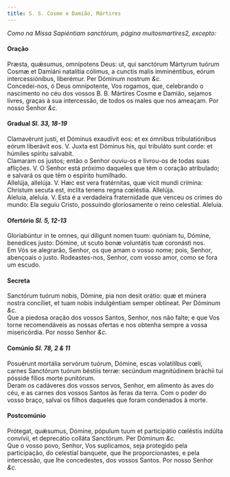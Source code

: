 ```yaml
---
title: S. S. Cosme e Damião, Mártires
---
```



<em>Como na Missa Sapiéntiam sanctórum, página muitosmartires2, excepto:</em>

<h4 class="text-center">Oração</h4>
<div class="container-fluid">
<div class="row">
<div class="col-6 dropcaps text-justify">
Præsta, quǽsumus, omnípotens Deus: ut, qui sanctórum Mártyrum tuórum Cosmæ et Damiáni natalítia cólimus, a cunctis malis imminéntibus, eórum intercessiónibus, liberémur. Per Dóminum nostrum <em>&c.</em>
</div>
<div class="col-6 dropcaps text-justify">
Concedei-nos, ó Deus omnipotente, Vos rogamos, que, celebrando o nascimento no céu dos vossos B. B. Mártires Cosme e Damião, sejamos livres, graças à sua intercessão, de todos os males que nos ameaçam. Por nosso Senhor <em>&c.</em>
</div>
</div>
</div>

<h4 class="text-center">Gradual <em>Sl. 33, 18-19</em></h4>
<div class="container-fluid">
<div class="row">
<div class="col-6 dropcaps text-justify">
Clamavérunt justi, et Dóminus exaudívit eos: et ex ómnibus tribulatiónibus eórum liberávit eos. V. Juxta est Dóminus his, qui tribuláto sunt corde: et húmiles spíritu salvabit.
</div>
<div class="col-6 dropcaps text-justify">
Clamaram os justos; então o Senhor ouviu-os e livrou-os de todas suas aflições. V. O Senhor está próximo daqueles que têm o coração atribulado; e salvará os que têm o espírito humilhado.
</div>
<div class="col-6 text-justify">
Allelúja, allelúja. V. Hæc est vera fratérnitas, quæ vicit mundi crímina: Christum secuta est, ínclita tenens regna cœléstia. Allelúja.
</div>
<div class="col-6 text-justify">
Aleluia, aleluia. V. Esta é a verdadeira fraternidade que venceu os crimes do mundo: Ela seguiu Cristo, possuindo gloriosamente o reino celestial. Aleluia.
</div>
</div>
</div>

<h4 class="text-center">Ofertório <em>Sl. 5, 12-13</em></h4>
<div class="container-fluid">
<div class="row">
<div class="col-6 dropcaps text-justify">
Gloriabúntur in te omnes, qui díligunt nomen tuum: quóniam tu, Dómine, benedíces justo: Dómine, ut scuto bonæ voluntátis tuæ coronásti nos.
</div>
<div class="col-6 dropcaps text-justify">
Em Vós se alegrarão, Senhor, os que amam o vosso nome; pois, Senhor, abençoais o justo. Rodeastes-nos, Senhor, com vosso amor, como se fora um escudo.
</div>
</div>
</div>

<h4 class="text-center">Secreta</h4>
<div class="container-fluid">
<div class="row">
<div class="col-6 dropcaps text-justify">
Sanctórum tuórum nobis, Dómine, pia non desit orátio: quæ et múnera nostra concíliet, et tuam nobis indulgéntiam semper obtíneat. Per Dóminum <em>&c.</em>
</div>
<div class="col-6 dropcaps text-justify">
Que a piedosa oração dos vossos Santos, Senhor, nos não falte; e que Vos torne recomendáveis as nossas ofertas e nos obtenha sempre a vossa misericórdia. Por nosso Senhor <em>&c.</em>
</div>
</div>
</div>

<h4 class="text-center">Comúnio <em>Sl. 78, 2 & 11</em></h4>
<div class="container-fluid">
<div class="row">
<div class="col-6 dropcaps text-justify">
Posuérunt mortália servórum tuórum, Dómine, escas volatilíbus cœli, carnes Sanctórum tuórum béstiis terræ: secúndum magnitúdinem bráchii tui pósside fílios morte punitórum.
</div>
<div class="col-6 dropcaps text-justify">
Deram os cadáveres dos vossos servos, Senhor, em alimento às aves do céu, e as carnes dos vossos Santos às feras da terra. Com o poder do vosso braço, salvai os filhos daqueles que foram condenados à morte.
</div>
</div>
</div>

<h4 class="text-center">Postcomúnio</h4>
<div class="container-fluid">
<div class="row">
<div class="col-6 dropcaps text-justify">
Prótegat, quǽsumus, Dómine, pópulum tuum et participátio cœléstis indúlta convívii, et deprecátio colláta Sanctórum. Per Dóminum <em>&c.</em>
</div>
<div class="col-6 dropcaps text-justify">
Que o vosso povo, Senhor, Vos suplicamos, seja protegido pela participação, do celestial banquete, que lhe proporcionastes, e pela intercessão, que lhe concedestes, dos vossos Santos. Por nosso Senhor <em>&c.</em>
</div>
</div>
</div>
